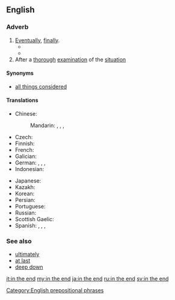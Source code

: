 ==English==

===Adverb===
{{en-adv|-}}

# [[eventually|Eventually]], [[finally]].
#* {{quote-news
|date=June 29, 2012
|author=Kevin Mitchell
|title=Roger Federer back from Wimbledon 2012 brink to beat Julien Benneteau
|work=the Guardian
|url=http://www.guardian.co.uk/sport/2012/jun/29/roger-federer-wimbledon-2012-julien-benneteau
|page=
|passage=Where the Czech upstart Rosol, ranked 100 in the world, all but blew Nadal's head off with his blunderbuss in a fifth set of unrivalled intensity on Thursday night, Benneteau, a more artful citizen, used a rapier to hurt his vaunted foe before falling just short of a kill. '''In the end''', it was he who staggered from the scene of the fight.}}
#* {{quote-news
|date=October 1, 2011
|author=Phil Dawkes
|title=Sunderland 2 - 2 West Brom
|work=BBC Sport
|url=http://news.bbc.co.uk/sport2/hi/football/eng_prem/15045630.stm
|page=
|passage=Both sides will be disappointed not to have claimed their second win of the season, but '''in the end''' each had reasons to be grateful for the point.}}
#After a [[thorough]] [[examination]] of the [[situation]]

====Synonyms====
*{{sense|After thorough examination of the situation}} [[all things considered]]

====Translations====
{{trans-top|eventually, finally}}
* Chinese:
*: Mandarin: {{t|cmn|終於|sc=Hani}}, {{t+|cmn|终于|tr=zhōngyú|sc=Hani}}, {{t+|cmn|最終|sc=Hani}}, {{t+|cmn|最终|tr=zuìzhōng|sc=Hani}}
* Czech: {{t+|cs|nakonec}}
* Finnish: {{t+|fi|lopulta}}
* French: {{t+|fr|en fin de compte}}
* Galician: {{t|gl|á fin}}
* German: {{t+|de|schließlich}}, {{t+|de|letztendlich}}, {{t+|de|zuallerletzt}}, {{t|de|zu guter Letzt}}
* Indonesian: {{t+|id|akhirnya}}
{{trans-mid}}
* Japanese: {{t|ja|結局|tr=けっきょく, kekkyoku|sc=Jpan}}
* Kazakh: {{t|kk|ең соңында|sc=Cyrl}}
* Korean: {{t+|ko|결국|sc=Kore}}
* Persian: {{t|fa|در نهایت|tr=dar nahâyat|sc=fa-Arab}}
* Portuguese: {{t|pt|[[no]] [[fim]]}}
* Russian: {{t+|ru|в конце́ концо́в}}
* Scottish Gaelic: {{t|gd|aig a' cheann thall}}
* Spanish: {{t|es|al fin}}, {{t+|es|finalmente}}, {{t|es|a la postre}}, {{t|es|a la final}}
{{trans-bottom}}

===See also===
* [[ultimately]]
* [[at last]]
* [[deep down]]

[[Category:English prepositional phrases]]

[[it:in the end]]
[[my:in the end]]
[[ja:in the end]]
[[ru:in the end]]
[[sv:in the end]]